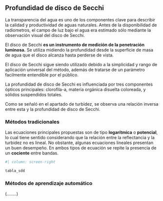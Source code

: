 ## Profundidad de disco de Secchi

La transparencia del agua es uno de los componentes clave para describir la calidad y productividad de aguas naturales. Antes de la disponibilidad de radiometros, el campo de luz bajo el agua era estimado sólo mediante la observación visual del disco de Secchi. 

El disco de Secchi <b>es un instrumento de medición de la penetración luminosa.</b> Se utiliza midiendo la profundidad desde la superficie de masa de agua que el disco alcanza hasta perderse de vista.

El disco de Secchi sigue siendo utilizado debido a la simplicidad y rango de aplicación universal del método, además de tratarse de un parámetro facilmente entendible por el público.

La profundidad de disco de Secchi es influenciada por tres componentes ópticos principales: clorofila-a, materia orgánica disuelta coloreada, y sólidos suspendidos totales.

Como se señaló en el apartado de turbidez, se observa una relación inversa entre esta y la profundidad de disco de Secchi.



### Métodos tradicionales

Las ecuaciones principales propuestas son de tipo <b>logarítmica</b> o <b>potencial</b>, lo cual tiene sentido considerando que la relación entre la reflectancia y la turbidez no es lineal. No obstante, algunas ecuaciones lineales presentan un buen desempeño. En ambos tipos de ecuación se repite la presencia de un <b>cociente</b> entre bandas.


```r
#| column: screen-right

tabla_sdd
```

### Métodos de aprendizaje automático

(........)
